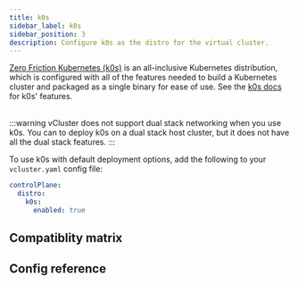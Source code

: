 ```yaml
---
title: k0s
sidebar_label: k0s
sidebar_position: 3
description: Configure k0s as the distro for the virtual cluster.
---
```



[Zero Friction Kubernetes (k0s)](https://k0sproject.io/) is an all-inclusive Kubernetes distribution, which is configured with all of the features needed to build a Kubernetes cluster and packaged as a single binary for ease of use. See the [k0s docs](https://docs.k0sproject.io/) for k0s' features.

<br />
:::warning
vCluster does not support dual stack networking when you use k0s. You can to deploy k0s on a dual stack host cluster, but it does not have all the dual stack features.
:::

To use k0s with default deployment options, add the following to your `vcluster.yaml` config file:

```yaml
controlPlane:
  distro:
    k0s:
      enabled: true
```

## Compatiblity matrix

<K0sCompat/>

## Config reference


<DistroK0s/>
